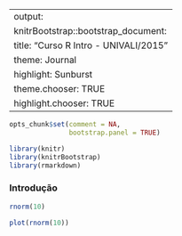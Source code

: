 <!-- Description: R: uma ferramenta de código aberto para análise de -->
<!-- dados / Docentes UNIVALI  -->
<!-- -->
<!-- Maintainer: UNIVALI  -->
<!-- Author: Rodrigo Sant Ana -->
<!-- Created: Seg Jul 13 16:27:16 2015 (-0300) -->
<!-- Version: 0.0.1 -->
<!--
	Last-Updated: Seg Jul 13 18:45:22 2015 (-0300)
               By: Rodrigo Sant Ana
-->
<!-- -->
<!-- URL: github.com/rodrigosantana/Curso_R_Intro_UNIVALI_2015 -->
<!-- Doc URL: github.com/rodrigosantana/Curso_R_Intro_UNIVALI_2015 -->
<!--  -->
<!-- Database info:  -->
<!--  -->
<!-- Commentary:  -->
<!-- Code: -->

---
output:
   knitrBootstrap::bootstrap_document:
      title: "Curso R Intro - UNIVALI/2015"
      theme: Journal
      highlight: Sunburst
      theme.chooser: TRUE
      highlight.chooser: TRUE
---

```r
opts_chunk$set(comment = NA,
               bootstrap.panel = TRUE)
```

```r
library(knitr)
library(knitrBootstrap)
library(rmarkdown)
```

### Introdução 



```r
rnorm(10)
```

```r
plot(rnorm(10))
```


<!-- The MIT License (MIT) -->
<!-- -->
<!-- Copyright (c) Rodrigo Sant'Ana -->
<!--  -->
<!-- Permission is hereby granted, free of charge, to any person  -->
<!-- obtaining a copy of this software and associated documentation  -->
<!-- files (the 'Software'), to deal in the Software without  -->
<!-- restriction, including without limitation the rights to use,  -->
<!-- copy, modify, merge, publish, distribute, sublicense, and/or  -->
<!-- sell copies of the Software, and to permit persons to whom the  -->
<!-- Software is furnished to do so, subject to the following  -->
<!-- conditions:  -->
<!--  -->
<!-- The above copyright notice and this permission notice shall be  -->
<!-- included in all copies or substantial portions of the Software. -->
<!--  -->
<!-- THE SOFTWARE IS PROVIDED 'AS IS', WITHOUT WARRANTY OF ANY KIND,  -->
<!-- EXPRESS OR IMPLIED, INCLUDING BUT NOT LIMITED TO THE WARRANTIES  -->
<!-- OF MERCHANTABILITY, FITNESS FOR A PARTICULAR PURPOSE AND -->
<!-- NONINFRINGEMENT. IN NO EVENT SHALL THE AUTHORS OR COPYRIGHT HOLDERS  -->
<!-- BE LIABLE FOR ANY CLAIM, DAMAGES OR OTHER LIABILITY, WHETHER IN AN  -->
<!-- ACTION OF CONTRACT, TORT OR OTHERWISE, ARISING FROM, OUT OF OR IN  -->
<!-- CONNECTION WITH THE SOFTWARE OR THE USE OR OTHER DEALINGS IN THE  -->
<!-- SOFTWARE. -->

